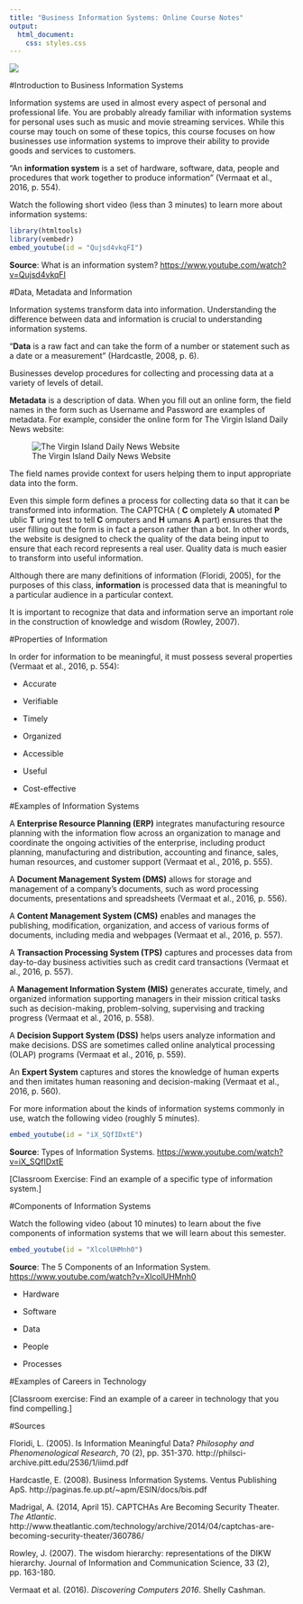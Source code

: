 ```yaml
---
title: "Business Information Systems: Online Course Notes"
output: 
  html_document:
    css: styles.css
---
```


![](logo.jpg)

#Introduction to Business Information Systems

Information systems are used in almost every aspect of personal and professional life. You are probably already familiar with information systems for personal uses such as music and movie streaming services. While this course may touch on some of these topics, this course focuses on how businesses use information systems to improve their ability to provide goods and services to customers. 

"An __information system__ is a set of hardware, software, data, people and procedures that work together to produce information" (Vermaat et al., 2016, p. 554). 

Watch the following short video (less than 3 minutes) to learn more 
about information systems:

```r
library(htmltools)
library(vembedr)
embed_youtube(id = "Qujsd4vkqFI")
```

__Source__: What is an information system? <https://www.youtube.com/watch?v=Qujsd4vkqFI>

#Data, Metadata and Information

Information systems transform data into information. Understanding the difference between data and information is crucial to understanding information systems.

"__Data__ is a raw fact and can take the form of a number or statement such as a date or a measurement" (Hardcastle, 2008, p. 6).

Businesses develop procedures for collecting and processing data at a variety of levels of detail.

__Metadata__ is a description of data. When you fill out an online form, the field names in the form such as Username and Password are examples of metadata. For example, consider the online form for The Virgin Island Daily News website:

![The Virgin Island Daily News Website](island_daily.png)

The field names provide context for users helping them to input appropriate data into the form.

Even this simple form defines a process for collecting data so that it can be transformed into information. The CAPTCHA ( __C__ ompletely __A__ utomated __P__ ublic __T__ uring test to tell __C__ omputers and __H__ umans __A__ part) ensures that the user filling out the form is in fact a person rather than a bot. In other words, the website is designed to check the quality of the data being input to ensure that each record represents a real user. Quality data is much easier to transform into useful information.

Although there are many definitions of information (Floridi, 2005), for the purposes of this class, __information__ is processed data that is meaningful to a particular audience in a particular context.

It is important to recognize that data and information serve an important role in the construction of knowledge and wisdom (Rowley, 2007). 

#Properties of Information

In order for information to be meaningful, it must possess several properties (Vermaat et al., 2016, p. 554):

+ Accurate

+ Verifiable

+ Timely

+ Organized

+ Accessible

+ Useful

+ Cost-effective

#Examples of Information Systems

A __Enterprise Resource Planning (ERP)__ integrates manufacturing resource planning with the information flow across an organization to manage and coordinate the ongoing activities of the enterprise, including product planning, manufacturing and distribution, accounting and finance, sales, human resources, and customer support (Vermaat et al., 2016, p. 555).

A __Document Management System (DMS)__ allows for storage and management of a company's documents, such as word processing documents, presentations and spreadsheets (Vermaat et al., 2016, p. 556).

A __Content Management System (CMS)__ enables and manages the publishing, modification, organization, and access of various forms of documents, including media and webpages (Vermaat et al., 2016, p. 557).

A __Transaction Processing System (TPS)__ captures and processes data from day-to-day business activities such as credit card transactions (Vermaat et al., 2016, p. 557).

A __Management Information System (MIS)__ generates accurate, timely, and organized information supporting managers in their mission critical tasks such as decision-making, problem-solving, supervising and tracking progress (Vermaat et al., 2016, p. 558).

A __Decision Support System (DSS)__ helps users analyze information and make decisions. DSS are sometimes called online analytical processing (OLAP) programs (Vermaat et al., 2016, p. 559).

An __Expert System__ captures and stores the knowledge of human experts and then imitates human
reasoning and decision-making (Vermaat et al., 2016, p. 560).

For more information about the kinds of information systems commonly in use, watch the following video (roughly 5 minutes).

```r
embed_youtube(id = "iX_SQfIDxtE")
```

__Source__: Types of Information Systems. <https://www.youtube.com/watch?v=iX_SQfIDxtE>

[Classroom Exercise: Find an example of a specific type of information system.]

#Components of Information Systems

Watch the following video (about 10 minutes) to learn about the five components of information systems that we will learn about this semester.

```r
embed_youtube(id = "XlcolUHMnh0")
```

__Source__: The 5 Components of an Information System. <https://www.youtube.com/watch?v=XlcolUHMnh0>

+ Hardware

+ Software

+ Data

+ People

+ Processes

#Examples of Careers in Technology

[Classroom exercise: Find an example of a career in technology that you find compelling.]

#Sources

Floridi, L. (2005). Is Information Meaningful Data? _Philosophy and Phenomenological Research_, 70 (2), pp. 351-370.
http://philsci-archive.pitt.edu/2536/1/iimd.pdf

Hardcastle, E. (2008). Business Information Systems. Ventus Publishing ApS. http://paginas.fe.up.pt/~apm/ESIN/docs/bis.pdf

Madrigal, A. (2014, April 15). CAPTCHAs Are Becoming Security Theater.
_The Atlantic_.
http://www.theatlantic.com/technology/archive/2014/04/captchas-are-becoming-security-theater/360786/

Rowley, J. (2007). The wisdom hierarchy: representations of the DIKW hierarchy. Journal of Information and Communication Science, 33 (2), pp. 163-180. 

Vermaat et al. (2016). _Discovering Computers 2016_. Shelly Cashman.
